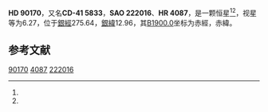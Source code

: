 {{Starbox begin
| name = HD 90170
}}
{{Starbox observe
| epoch = [[J2000.0|J2000.0]]
| constell = {{星座名待查}}<ref name=SIMBAD>{{cite web
 | url=http://simbad.u-strasbg.fr/simbad/sim-id?Ident=HR+4087
 | title=Pulsating variable Star
 | publisher=Centre de Données astronomiques de Strasbourg
 | work=SIMBAD
 | accessdate=2012-07-13
 | archive-date=2016-03-17
 | archive-url=https://web.archive.org/web/20160317023010/http://simbad.u-strasbg.fr/simbad/sim-id?Ident=HR+4087
 | dead-url=no
 }}</ref><ref name=DATA>{{cite web
 | url=http://vizier.u-strasbg.fr/viz-bin/VizieR-5?-out.add=.&-source=5050&-corr=PK=HR&-out.max=9999&HR=4087
 | title=VizieR Detailed Page
 | accessdate=2012-07-13
 | archive-date=2016-03-04
 | archive-url=https://web.archive.org/web/20160304142731/http://vizier.u-strasbg.fr/viz-bin/VizieR-5?-out.add=.&-source=5050&-corr=PK=HR&-out.max=9999&HR=4087
 | dead-url=no
 }}</ref>
| 星官 = 
| ra = {{RA|10|23|40.4}}<ref name=SIMBAD /><ref name=DATA />
| dec = {{DEC|-41|57|12}}<ref name=SIMBAD /><ref name=DATA />
| appmag_v = 6.27<ref name=SIMBAD /><ref name=DATA />
}}
{{Starbox character
| class = G8IV<ref name=SIMBAD /><ref name=DATA />
| b-v = 0.88<ref name=SIMBAD /><ref name=DATA />
| u-b = 0.6<ref name=SIMBAD /><ref name=DATA />
| r-i = <ref name=SIMBAD /><ref name=DATA />
| variable = 
}}
{{Starbox astrometry
| radial_v = 0.6
| prop_mo_ra = 22
| parallax = 
| p_error = 
}}
{{Starbox catalog
| names =CD-41 5833，[[SAO星表|SAO]] 222016，[[HD星表|HD]] 90170，[[HR星表|HR]] 4087}}
{{Starbox reference |Simbad=HR+4087}}
{{Starbox end}}

'''HD 90170'''，又名'''CD-41 5833'''，'''SAO 222016'''、'''HR 4087'''，是一颗恒星<ref name=SIMBAD /><ref name=DATA />，视星等为6.27，位于[[銀道座標系|銀經]]275.64，[[銀道座標系|銀緯]]12.96，其[[B1900.0|B1900.0]]坐标为赤經{{RA|10|19|23.8}}，赤緯{{DEC|-41|12.96|50}}。

== 参考文献 ==
{{reflist}}

{{star-stub}}

[[Category:HD和HDE天體|90170]]
[[Category:HR天體|4087]]
[[Category:SAO天體|222016]]